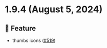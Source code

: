 
<Meta title="Releases/v1.9.x/v1.9.4/Changelog"/>
  
# 1.9.4 (August 5, 2024)

## 🚀 Feature
* thumbs icons  ([#519](https://github.com/infermedica/component-library/pull/519))

